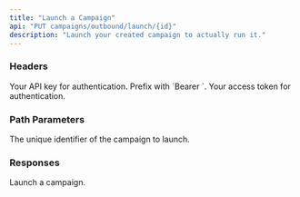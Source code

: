 ```yaml
---
title: "Launch a Campaign"
api: "PUT campaigns/outbound/launch/{id}"
description: "Launch your created campaign to actually run it."
---
```


### Headers

<ParamField header="Authorization" type="string" required>
  Your API key for authentication. Prefix with `Bearer `.
</ParamField>

<ParamField header="x-access-token" type="string" required>
  Your access token for authentication.
</ParamField>

### Path Parameters

<ParamField path="id" type="string" required>
  The unique identifier of the campaign to launch.
</ParamField>


### Responses

<ResponseField name="status" type="string">
  Launch a campaign.
</ResponseField>